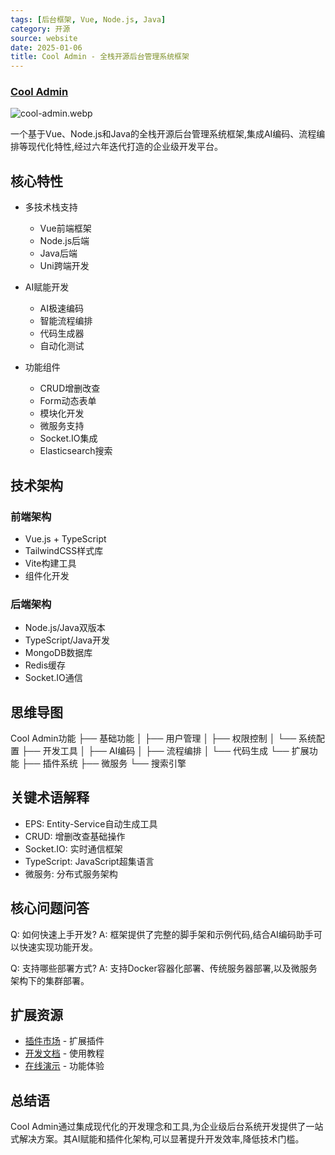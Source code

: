 ```yaml
---
tags: [后台框架, Vue, Node.js, Java]
category: 开源
source: website
date: 2025-01-06
title: Cool Admin - 全栈开源后台管理系统框架
---
```


### [Cool Admin](https://admin.cool-js.com/)

![cool-admin.webp](https://img.mengpeng.tech/i/2025/01/15/6787458f4662e.webp)

一个基于Vue、Node.js和Java的全栈开源后台管理系统框架,集成AI编码、流程编排等现代化特性,经过六年迭代打造的企业级开发平台。

## 核心特性

- 多技术栈支持
  - Vue前端框架
  - Node.js后端
  - Java后端
  - Uni跨端开发
  
- AI赋能开发
  - AI极速编码
  - 智能流程编排
  - 代码生成器
  - 自动化测试

- 功能组件
  - CRUD增删改查
  - Form动态表单
  - 模块化开发
  - 微服务支持
  - Socket.IO集成
  - Elasticsearch搜索

## 技术架构

### 前端架构
- Vue.js + TypeScript
- TailwindCSS样式库
- Vite构建工具
- 组件化开发

### 后端架构
- Node.js/Java双版本
- TypeScript/Java开发
- MongoDB数据库
- Redis缓存
- Socket.IO通信

## 思维导图
Cool Admin功能
├── 基础功能
│   ├── 用户管理
│   ├── 权限控制
│   └── 系统配置
├── 开发工具
│   ├── AI编码
│   ├── 流程编排
│   └── 代码生成
└── 扩展功能
    ├── 插件系统
    ├── 微服务
    └── 搜索引擎

## 关键术语解释

- EPS: Entity-Service自动生成工具
- CRUD: 增删改查基础操作
- Socket.IO: 实时通信框架
- TypeScript: JavaScript超集语言
- 微服务: 分布式服务架构

## 核心问题问答

Q: 如何快速上手开发?
A: 框架提供了完整的脚手架和示例代码,结合AI编码助手可以快速实现功能开发。

Q: 支持哪些部署方式?
A: 支持Docker容器化部署、传统服务器部署,以及微服务架构下的集群部署。

## 扩展资源

- [插件市场](https://admin.cool-js.com/market) - 扩展插件
- [开发文档](https://admin.cool-js.com/docs) - 使用教程
- [在线演示](https://admin.cool-js.com/demo) - 功能体验

## 总结语

Cool Admin通过集成现代化的开发理念和工具,为企业级后台系统开发提供了一站式解决方案。其AI赋能和插件化架构,可以显著提升开发效率,降低技术门槛。 